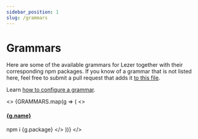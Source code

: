 ```yaml
---
sidebar_position: 1
slug: /grammars
---
```



# Grammars

Here are some of the available grammars for Lezer together with their
corresponding npm packages. If you know of a grammar that is not listed here,
feel free to submit a pull request that adds it [to this file][edit].

Learn [how to configure a grammar](/docs/code#parsing-and-highlighting).

<>
  {GRAMMARS.map(g => (
    <>
      <h4>
        <a href={g.url}>{g.name}</a>
      </h4>
      <CodeBlock language="bash">npm i {g.package}</CodeBlock>
    </>
  ))}
</>

[edit]:
  https://github.com/canvas-commons/canvas-commons/blob/main/packages/docs/docs/components/code/grammars.json
